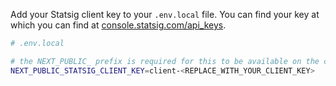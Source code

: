 Add your Statsig client key to your `.env.local` file. You can find your key at which you can find at [console.statsig.com/api_keys](https://console.statsig.com/api_keys).

```bash
# .env.local

# the NEXT_PUBLIC_ prefix is required for this to be available on the client side
NEXT_PUBLIC_STATSIG_CLIENT_KEY=client-<REPLACE_WITH_YOUR_CLIENT_KEY>
```
